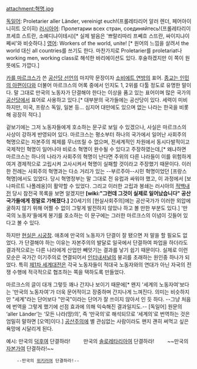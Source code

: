 attachment:혁명.jpg

[[독일어]]: Proletarier aller Länder, vereinigt euch!(프롤레타리어 알러 렌더, 페어아이니히트 오이히)
[[러시아어]]: Пролетарии всех стран, соединяйтесь!(프롤레타리이 프세흐 스트란, 소예디냐이테시)[* 실제 발음은 '쁘랄리따리 프쎼흐 스뜨란, 싸이지냐이쩨씨'와 비슷하다.]
[[영어]]: Workers of the world, unite! [* 원어의 느낌을 살려서 the world 대신 all countries를 쓰기도 한다. 마찬가지로 Proletarier를 proletariat나 working men, working class로 해석한 바리에이션도 있다. 후술하겠지만 이 쪽이 원 뜻에도 가깝다.]

[[카를 마르크스]]가 쓴 [[공산당 선언]]의 마지막 문장이자 [[소비에트 연방]]의 표어. [[종교는 인민의 아편이다]]와 더불어 마르크스의 어록 중에서 인지도 1, 2위를 다툴 정도로 유명한 말이다. 말 그대로 만국의 노동자가 단결해야 한다는 이상을 품고 있는 표어이며 많은 국가의 [[공산당]]에서 표어로 사용하고 있다.[* 대부분의 국가들에는 공산당이 있다. 세력이 미비하지만, 미국, 프랑스 독일, 일본 등... 심지어 대만에도 있으며 없는 나라는 한국을 비롯해 굉장히 적다.]

겉보기에는 그저 노동자들에게 호소하는 문구로 보일 수 있겠으나, 사실은 마르크스의 사상이 강하게 반영되어 있다. 마르크스는 평소부터 하나의 국가에서 일어난 사회주의 혁명으로는 자본주의 체제를 무너뜨릴 수 없으며, 전세계적인 차원에서 동시다발적이고 국제적인 혁명이 일어나야 비로소 혁명이 완수될 수 있다고 주장하였는데,[* 왜냐하면 마르크스는 하나의 나라가 사회주의 혁명이 난다면 주위의 다른 나라들이 이를 위험하게 여겨 경제적으로 고립시켜 고사시켜서 혁명이 실패할 것이라고 주장했기 때문이다. 이러한 전례는 사회주의 혁명과는 다소 거리가 있는 --부르주아--시민 혁명이었던 [프랑스 혁명]에서도 있었다. 당시 혁명정부는 말 그대로 전 유럽과 싸워야 했고, 이 과정에서 [보나파르트 나폴레옹]이 활약할 수 있었다. 그리고 이러한 고립과 봉쇄는 러시아의 [[적백내전]] 당시 참전국 목록을 보면 알겠지만 '''[wiki:"그런데 그것이 실제로 일어났습니다" 공산국가들에게 정말로 가해졌다.]''' 20세기의 [현실사회주의]에는 공산국가가 이러한 외압에 굴하지 않기 위해 어쩔 수 없이 그렇게 발전하지 않았나 하고 볼 만한 부분도 있다.] '만국의 노동자'들에게 봉기를 호소하는 이 문구에는 그러한 마르크스의 이념이 깃들어 있다고 볼 수 있다.

하지만 [[현실은 시궁창]]. 애초에 만국의 노동자가 단결이 잘 됐으면 저 말을 할 필요도 없었다. {{{+1 '''만국萬國'''}}}{{{+1 의 노동자}}}가 단결해야 하는 이유는 자본주의의 발달로 일국에서 단결하여 파업을 하더라도 결과적으로는 다른 나라에게 산업만 빼앗기는 결과를 낳기 쉽기 때문이다. 실제로 이런 모순은 국가간 이기주의로 연결되어서 [[인터내셔널]]의 붕괴를 초래하는 원인중 하나가 되었다. 특히 [[제1차 세계대전]]은 각국 노동자들이 적대국 노동자와의 연대가 아닌 자국의 전쟁 수행에 적극적으로 협조하는 쪽을 택하도록 만들었다.

마르크스의 글이 대개 그렇듯 꽤나 간지나 보이기 때문에[* 왠지 '세계의 노동자여'보다는 '만국의 노동자여'가 더욱 문어적이고 장중하며 간지나게 느껴진다. 의미는 비슷하지만 "세계"라는 단어보다 "만국"이라는 단어가 잘 쓰이지 않아서 인 듯 하다. --그냥 처음에 번역을 그렇게 했기에 선점 효과에 의해 익숙해진 결과일지도.-- [독일어] 원문의 ‘aller Länder’는 ‘모든 나라(땅)의’, 즉 ‘만국의’로 해석되므로 ‘세계의’로 번역하는 것은 엄밀히 말하면 [오역]이다.] [[공산주의]]에 별 관심없는 사람이라도 왠지 괜히 써먹고 싶은 욕망에 시달리게 된다. 

예시: 만국의 [[덕후]]여 단결하라!
　 　만국의 [[솔로]]레타리아여 단결하라!
　 　~~만국의 [[자본가]]여 단결하라!~~
     --만국의 [[위키러]]여 단결하라!--
